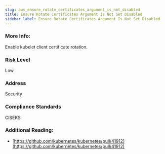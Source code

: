 ```yaml
---
slug: aws_ensure_rotate_certificates_argument_is_not_disabled
title: Ensure Rotate Certificates Argument Is Not Set Disabled
sidebar_label: Ensure Rotate Certificates Argument Is Not Set Disabled
---
```


### More Info:

Enable kubelet client certificate rotation.

### Risk Level

Low

### Address

Security

### Compliance Standards

CISEKS

### Additional Reading:

- [https://github.com/kubernetes/kubernetes/pull/41912](https://github.com/kubernetes/kubernetes/pull/41912) 

